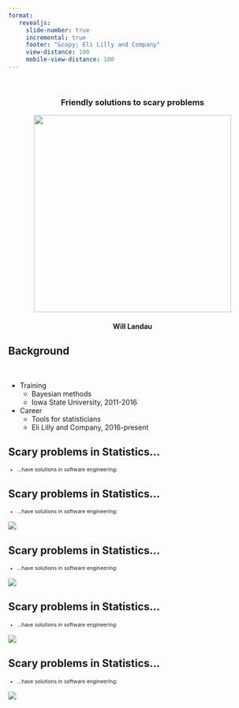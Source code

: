 ```yaml
---
format:
   revealjs:
     slide-number: true
     incremental: true
     footer: "&copy; Eli Lilly and Company"
     view-distance: 100
     mobile-view-distance: 100
---
```


<center>
<br>
<h3>Friendly solutions to scary problems</h3>
<img src="./images/targets.png" height="400px">
<br>
<h4>Will Landau</h4>
</center>

## Background

<br>

* Training
    * Bayesian methods
    * Iowa State University, 2011-2016
* Career
    * Tools for statisticians
    * Eli Lilly and Company, 2016-present

## Scary problems in Statistics...

::: {style="font-size:75%"}

* ...have solutions in software engineering:

:::

## Scary problems in Statistics...

::: {.nonincremental style="font-size:75%"}

* ...have solutions in software engineering:

:::

![](./images/github.png)

## Scary problems in Statistics...

::: {.nonincremental style="font-size:75%"}

* ...have solutions in software engineering:

:::

![](./images/renv.png)

## Scary problems in Statistics...

::: {.nonincremental style="font-size:75%"}

* ...have solutions in software engineering:

:::

![](./images/quarto.png)

## Scary problems in Statistics...

::: {.nonincremental style="font-size:75%"}

* ...have solutions in software engineering:

:::

![](./images/targets-problem-solution.png)
